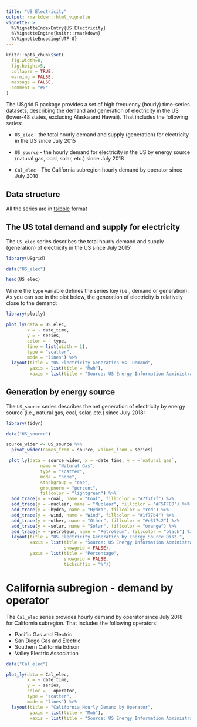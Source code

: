 ```yaml
---
title: "US Electricity"
output: rmarkdown::html_vignette
vignette: >
  %\VignetteIndexEntry{US Electricity}
  %\VignetteEngine{knitr::rmarkdown}
  %\VignetteEncoding{UTF-8}
---
```


```r
knitr::opts_chunk$set(
  fig.width=8, 
  fig.height=5,
  collapse = TRUE,
  warning = FALSE, 
  message = FALSE,
  comment = "#>"
)
```

The USgrid R package provides a set of high frequency (hourly) time-series datasets, describing the demand and generation of electricity in the US (lower-48 states, excluding Alaska and Hawaii). That includes the following series:

* `US_elec`  - the total hourly demand and supply (generation) for electricity in the US since July 2015

* `US_source` - the hourly demand for electricity in the US by energy source (natural gas, coal, solar, etc.) since July 2018

* `Cal_elec` - The California subregion hourly demand by operator since July 2018

## Data structure

All the series are in [tsibble](https://tsibble.tidyverts.org/index.html) format

## The US total demand and supply for electricity

The `US_elec` series describes the total hourly demand and supply (generation) of electricity in the US since July 2015:

```r
library(USgrid)

data("US_elec")

head(US_elec)

```

Where the `type` variable defines the series key (i.e., demand or generation). As you can see in the plot below, the generation of electricity is relatively close to the demand:


```r
library(plotly)

plot_ly(data = US_elec,
        x = ~ date_time,
        y = ~ series,
        color = ~ type,
        line = list(width = 1),
        type = "scatter",
        mode = "lines") %>%
  layout(title = "US Electricity Generation vs. Demand",
         yaxis = list(title = "Mwh"),
         xaxis = list(title = "Source: US Energy Information Administration (Dec 2019)"))
```


## Generation by energy source

The `US_source` series describes the net generation of electricity by energy source (i.e., natural gas, coal, solar, etc.) since July 2018:

```r
library(tidyr)

data("US_source")

source_wider <- US_source %>% 
  pivot_wider(names_from = source, values_from = series)

 plot_ly(data = source_wider, x = ~date_time, y = ~`natural gas`, 
             name = "Natural Gas", 
             type = "scatter", 
             mode = "none", 
             stackgroup = "one", 
             groupnorm = "percent",
             fillcolor = "lightgreen") %>%
  add_trace(y = ~coal, name = "Coal", fillcolor = "#7f7f7f") %>%
  add_trace(y = ~nuclear, name = "Nuclear", fillcolor = "#F5FF8D") %>%
  add_trace(y = ~hydro, name = "Hydro", fillcolor = "red") %>%
  add_trace(y = ~wind, name = "Wind", fillcolor = "#1f77b4") %>%
  add_trace(y = ~other, name = "Other", fillcolor = "#e377c2") %>%
  add_trace(y = ~solar, name = "Solar", fillcolor = "orange") %>%
  add_trace(y = ~petroleum, name = "Petroleum", fillcolor = "black") %>%
  layout(title = "US Electricity Generation by Energy Source Dist.",
         xaxis = list(title = "Source: US Energy Information Administration (Dec 2019)",
                      showgrid = FALSE),
         yaxis = list(title = "Percentage",
                      showgrid = FALSE,
                      ticksuffix = "%"))
```


# California subregion - demand by operator

The `Cal_elec` series provides hourly demand by operator since July 2018 for California subregion. That includes the following operators:

* Pacific Gas and Electric
* San Diego Gas and Electric
* Southern California Edison
* Valley Electric Association



```r
data("Cal_elec")

plot_ly(data = Cal_elec,
        x = ~ date_time,
        y = ~ series,
        color = ~ operator,
        type = "scatter",
        mode = "lines") %>%
  layout(title = "California Hourly Demand by Operator",
         yaxis = list(title = "Mwh"),
         xaxis = list(title = "Source: US Energy Information Administration (Dec 2019)"))
```

